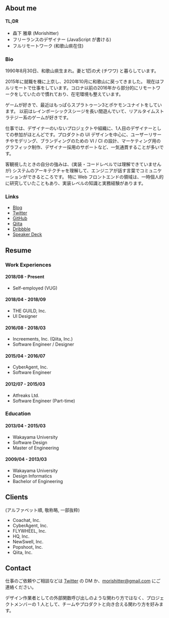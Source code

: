 ## About me

#### TL;DR

- 森下 雅章 (Morishitter)
- フリーランスのデザイナー (JavaScript が書ける)
- フルリモートワーク (和歌山県在住)

### Bio

1990年8月30日、和歌山県生まれ。妻と1匹の犬 (チワワ) と暮らしています。

2015年に就職を機に上京し、2020年10月に和歌山に戻ってきました。
現在はフルリモートで仕事をしています。コロナ以前の2016年から部分的にリモートワークをしていたので慣れており、在宅環境も整えています。

ゲームが好きで、最近はもっぱらスプラトゥーン3とポケモンユナイトをしています。
以前はレインボーシックスシージを長い間遊んでいて、リアルタイムストラテジー系のゲームが好きです。

仕事では、デザイナーのいないプロジェクトや組織に、1人目のデザイナーとしての参加がほとんどです。プロダクトの UI デザインを中心に、ユーザーリサーチやモデリング、ブランディングのための VI / CI の設計、マーケティング用のグラフィック制作、デザイナー採用のサポートなど、一気通貫することが多いです。

客観視したときの自分の強みは、(実装・コードレベルでは理解できていませんが) システムのアーキテクチャを理解して、エンジニアが話す言葉でコミュニケーションができるところです。
特に Web フロントエンドの領域は、一時個人的に研究していたこともあり、実装レベルの知識と実務経験があります。

### Links

- [Blog](https://moristapaper.com)
- [Twitter](https://twitter.com/morishitter_)
- [GitHub](https://github.com/masaakim)
- [Qiita](https://qiita.com/morishitter)
- [Dribbble](https://dribbble.com/vug)
- [Speaker Deck](https://speakerdeck.com/morishitter)

## Resume

### Work Experiences

#### 2018/08 - Present

- Self-employed (VUG)

#### 2018/04 - 2018/09

- THE GUILD, Inc.
- UI Designer

#### 2016/08 - 2018/03

- Increements, Inc. (Qiita, Inc.)
- Software Engineer / Designer

#### 2015/04 - 2016/07

- CyberAgent, Inc.
- Software Engineer

#### 2012/07 - 2015/03

- Atfreaks Ltd.
- Software Engineer (Part-time)

### Education

#### 2013/04 - 2015/03

- Wakayama University
- Software Design
- Master of Engineering

#### 2009/04 - 2013/03

- Wakayama University
- Design Informatics
- Bachelor of Engineering

## Clients

(アルファベット順, 敬称略, 一部抜粋)

- Coachat, Inc.
- CyberAgent, Inc.
- FLYWHEEL, Inc.
- HQ, Inc.
- NewSwell, Inc.
- Popshoot, Inc.
- Qiita, Inc.

## Contact

仕事のご依頼やご相談などは [Twitter](https://twitter.com/morishitter_) の DM か、morishitter@gmail.com にご連絡ください。

デザイン作業者としての外部関数呼び出しのような関わり方ではなく、プロジェクトメンバーの 1 人として、チームやプロダクトと向き合える関わり方を好みます。

